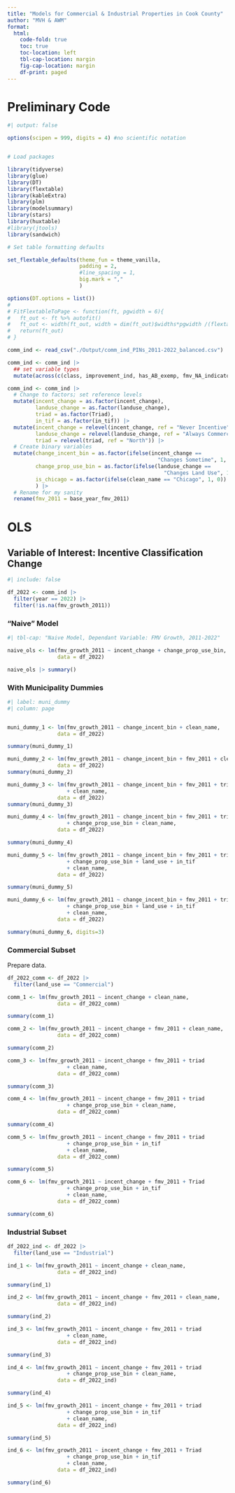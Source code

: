 ```yaml
---
title: "Models for Commercial & Industrial Properties in Cook County"
author: "MVH & AWM"
format: 
  html:
    code-fold: true
    toc: true
    toc-location: left
    tbl-cap-location: margin
    fig-cap-location: margin
    df-print: paged
---
```


# Preliminary Code

```r
#| output: false

options(scipen = 999, digits = 4) #no scientific notation


# Load packages

library(tidyverse)
library(glue)
library(DT)
library(flextable)
library(kableExtra)
library(plm)
library(modelsummary)
library(stars)
library(huxtable)
#library(jtools)
library(sandwich)

# Set table formatting defaults

set_flextable_defaults(theme_fun = theme_vanilla,
                       padding = 2,
                       #line_spacing = 1,
                       big.mark = ","
                       )

options(DT.options = list())
# 
# FitFlextableToPage <- function(ft, pgwidth = 6){
#   ft_out <- ft %>% autofit()
#   ft_out <- width(ft_out, width = dim(ft_out)$widths*pgwidth /(flextable_dim(ft_out)$widths))
#   return(ft_out)
# }

comm_ind <- read_csv("./Output/comm_ind_PINs_2011-2022_balanced.csv") 

comm_ind <- comm_ind |>
  ## set variable types 
  mutate(across(c(class, improvement_ind, has_AB_exemp, fmv_NA_indicator, in_tif), as.character))

comm_ind <- comm_ind |>
  # Change to factors; set reference levels
  mutate(incent_change = as.factor(incent_change),
         landuse_change = as.factor(landuse_change),
         triad = as.factor(Triad),
         in_tif = as.factor(in_tif)) |>
  mutate(incent_change = relevel(incent_change, ref = "Never Incentive"),
         landuse_change = relevel(landuse_change, ref = "Always Commercial"),
         triad = relevel(triad, ref = "North")) |>
  # Create binary variables
  mutate(change_incent_bin = as.factor(ifelse(incent_change == 
                                                "Changes Sometime", 1, 0)),
         change_prop_use_bin = as.factor(ifelse(landuse_change == 
                                                  "Changes Land Use", 1, 0)),
         is_chicago = as.factor(ifelse(clean_name == "Chicago", 1, 0))
         ) |>
  # Rename for my sanity
  rename(fmv_2011 = base_year_fmv_2011)

```


# OLS

## Variable of Interest: Incentive Classification Change

```r
#| include: false

df_2022 <- comm_ind |>
  filter(year == 2022) |>
  filter(!is.na(fmv_growth_2011))

```

### "Naive" Model

```r
#| tbl-cap: "Naive Model, Dependant Variable: FMV Growth, 2011-2022"

naive_ols <- lm(fmv_growth_2011 ~ incent_change + change_prop_use_bin,
                data = df_2022)

naive_ols |> summary()

```

### With Municipality Dummies

```r
#| label: muni_dummy
#| column: page


muni_dummy_1 <- lm(fmv_growth_2011 ~ change_incent_bin + clean_name,
                data = df_2022)

summary(muni_dummy_1)

muni_dummy_2 <- lm(fmv_growth_2011 ~ change_incent_bin + fmv_2011 + clean_name,
                data = df_2022)
summary(muni_dummy_2)

muni_dummy_3 <- lm(fmv_growth_2011 ~ change_incent_bin + fmv_2011 + triad 
                   + clean_name,
                data = df_2022)
summary(muni_dummy_3)

muni_dummy_4 <- lm(fmv_growth_2011 ~ change_incent_bin + fmv_2011 + triad 
                   + change_prop_use_bin + clean_name,
                data = df_2022)

summary(muni_dummy_4)

muni_dummy_5 <- lm(fmv_growth_2011 ~ change_incent_bin + fmv_2011 + triad 
                   + change_prop_use_bin + land_use + in_tif 
                   + clean_name,
                data = df_2022)

summary(muni_dummy_5)

muni_dummy_6 <- lm(fmv_growth_2011 ~ change_incent_bin + fmv_2011 + triad 
                   + change_prop_use_bin + land_use + in_tif 
                   + clean_name,
                data = df_2022)

summary(muni_dummy_6, digits=3)
```
### Commercial Subset

Prepare data.

```r

df_2022_comm <- df_2022 |>
  filter(land_use == "Commercial")

```

```r

comm_1 <- lm(fmv_growth_2011 ~ incent_change + clean_name,
                data = df_2022_comm)

summary(comm_1)

comm_2 <- lm(fmv_growth_2011 ~ incent_change + fmv_2011 + clean_name,
                data = df_2022_comm)

summary(comm_2)

comm_3 <- lm(fmv_growth_2011 ~ incent_change + fmv_2011 + triad 
                   + clean_name,
                data = df_2022_comm)

summary(comm_3)

comm_4 <- lm(fmv_growth_2011 ~ incent_change + fmv_2011 + triad 
                   + change_prop_use_bin + clean_name,
                data = df_2022_comm)

summary(comm_4)

comm_5 <- lm(fmv_growth_2011 ~ incent_change + fmv_2011 + triad 
                   + change_prop_use_bin + in_tif 
                   + clean_name,
                data = df_2022_comm)

summary(comm_5)

comm_6 <- lm(fmv_growth_2011 ~ incent_change + fmv_2011 + Triad 
                   + change_prop_use_bin + in_tif 
                   + clean_name,
                data = df_2022_comm)

summary(comm_6)

```

### Industrial Subset

```r

df_2022_ind <- df_2022 |>
  filter(land_use == "Industrial")

```

```r

ind_1 <- lm(fmv_growth_2011 ~ incent_change + clean_name,
                data = df_2022_ind)

summary(ind_1)

ind_2 <- lm(fmv_growth_2011 ~ incent_change + fmv_2011 + clean_name,
                data = df_2022_ind)

summary(ind_2)

ind_3 <- lm(fmv_growth_2011 ~ incent_change + fmv_2011 + triad 
                   + clean_name,
                data = df_2022_ind)

summary(ind_3)

ind_4 <- lm(fmv_growth_2011 ~ incent_change + fmv_2011 + triad 
                   + change_prop_use_bin + clean_name,
                data = df_2022_ind)

summary(ind_4)

ind_5 <- lm(fmv_growth_2011 ~ incent_change + fmv_2011 + triad 
                   + change_prop_use_bin + in_tif 
                   + clean_name,
                data = df_2022_ind)

summary(ind_5)

ind_6 <- lm(fmv_growth_2011 ~ incent_change + fmv_2011 + Triad 
                   + change_prop_use_bin + in_tif 
                   + clean_name,
                data = df_2022_ind)

summary(ind_6)

```

```r



```